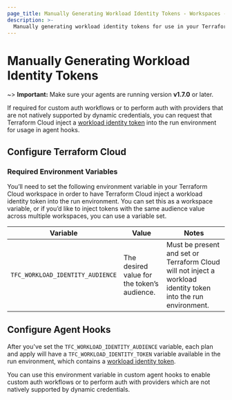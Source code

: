 ```yaml
---
page_title: Manually Generating Workload Identity Tokens - Workspaces - Terraform Cloud
description: >-
  Manually generating workload identity tokens for use in your Terraform Cloud runs.
---
```


# Manually Generating Workload Identity Tokens

~> **Important:** Make sure your agents are running version **v1.7.0** or later.

If required for custom auth workflows or to perform auth with providers that are not natively supported by dynamic credentials, you can request that Terraform Cloud inject a [workload identity token](https://terraform.io/workspaces/dynamic-provider-credentials/workload-identity) into the run environment for usage in agent hooks.
## Configure Terraform Cloud
### Required Environment Variables
You’ll need to set the following environment variable in your Terraform Cloud workspace in order to have Terraform Cloud inject a workload identity token into the run environment. You can set this as a workspace variable, or if you’d like to inject tokens with the same audience value across multiple workspaces, you can use a variable set.

| Variable                         | Value                                       | Notes                                                                                                          |
|----------------------------------|---------------------------------------------|----------------------------------------------------------------------------------------------------------------|
| `TFC_WORKLOAD_IDENTITY_AUDIENCE` | The desired value for the token’s audience. | Must be present and set or Terraform Cloud will not inject a workload identity token into the run environment. |

## Configure Agent Hooks
After you've set the `TFC_WORKLOAD_IDENTITY_AUDIENCE` variable, each plan and apply will have a `TFC_WORKLOAD_IDENTITY_TOKEN` variable available in the run environment, which contains a [workload identity token](https://terraform.io/workspaces/dynamic-provider-credentials/workload-identity).

You can use this environment variable in custom agent hooks to enable custom auth workflows or to perform auth with providers which are not natively supported by dynamic credentials.
